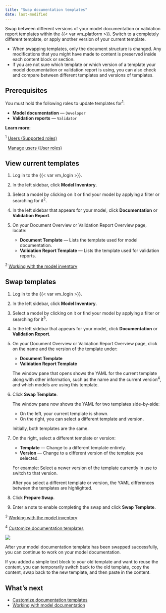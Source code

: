 ```yaml
---
title: "Swap documentation templates"
date: last-modified
---
```


Swap between different versions of your model documentation or validation report templates within the {{< var vm_platform >}}. Switch to a completely different template, or apply another version of your current template.

- When swapping templates, only the document structure is changed. Any modifications that you might have made to content is preserved inside each content block or section. 
- If you are not sure which template or which version of a template your model documentation or validation report is using, you can also check and compare between different templates and versions of templates.

## Prerequisites

You must hold the following roles to update templates for^1^: 

- **Model documentation** — `Developer` 
- **Validation reports** — `Validator` 

::: {.column-margin}
**Learn more:**

^1^ [Users (Supported roles)](/guide/configuration/onboarding-users.qmd#supported-roles)

|   [Manage users (User roles)](/guide/configuration/manage-users.qmd#user-roles)
:::

## View current templates

1. Log in to the {{< var vm_login >}}.

2. In the left sidebar, click **Model Inventory**.

3. Select a model by clicking on it or find your model by applying a filter or searching for it^2^.

4. In the left sidebar that appears for your model, click **Documentation** or **Validation Report**.

5. On your Document Overview or Validation Report Overview page, locate: 

   - **Document Template** — Lists the template used for model documentation.
   - **Validation Report Template** — Lists the template used for validation reports.

::: {.column-margin}
^2^ [Working with the model inventory](/guide/model-inventory/working-with-model-inventory.qmd#search-filter-and-sort-models)
:::

## Swap templates

1. Log in to the {{< var vm_login >}}.

2. In the left sidebar, click **Model Inventory**.

3. Select a model by clicking on it or find your model by applying a filter or searching for it^3^.

4. In the left sidebar that appears for your model, click **Documentation** or **Validation Report**.

5. On your Document Overview or Validation Report Overview page, click on the name and the version of the template under:
   
   - **Document Template** 
   - **Validation Report Template**
   
   The window pane that opens shows the YAML for the current template along with other information, such as the name and the current version^4^, and which models are using this template.

6. Click **Swap Template**. 
   
   The window pane now shows the YAML for two templates side-by-side:
   
      - On the left, your current template is shown.
      - On the right, you can select a different template and version.
   
   Initially, both templates are the same. 

7. On the right, select a different template or version:
   
   - **Template** — Change to a different template entirely.
   - **Version** — Change to a different version of the template you selected.
   
   For example: Select a newer version of the template currently in use to switch to that version. 
   
   After you select a different template or version, the YAML differences between the templates are highlighted. 

8. Click **Prepare Swap**.

9. Enter a note to enable completing the swap and click **Swap Template**.

::: {.column-margin}
^3^ [Working with the model inventory](/guide/model-inventory/working-with-model-inventory.qmd#search-filter-and-sort-models)

^4^ [Customize documentation templates](customize-documentation-templates.qmd)
:::

![](swap-template-version.gif){fig-alt="A gif showcasing swapping a documentation template version."}

After your model documentation template has been swapped successfully, you can continue to work on your model documentation.

::: {.callout title="Reusing old content"}
If you added a simple text block to your old template and want to reuse the content, you can temporarily switch back to the old template, copy the content, swap back to the new template, and then paste in the content.
:::


<!---
## Troubleshooting

[Include any common issues or errors that may arise during the task and how to resolve them.]
--->

## What's next

- [Customize documentation templates](customize-documentation-templates.qmd)
- [Working with model documentation](working-with-model-documentation.qmd)

